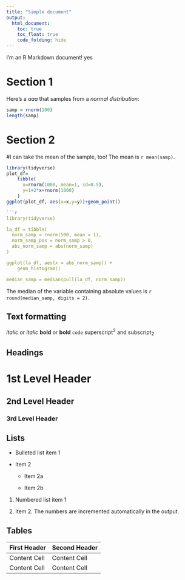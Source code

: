 ```yaml
---
title: "Simple document"
output: 
  html_document:
    toc: true
    toc_float: true
    code_folding: hide
---
```


I'm an R Markdown document! yes

# Section 1

Here's a _aaa_ that samples from 
a _normal distribution_:

```r
samp = rnorm(100)
length(samp)
```

# Section 2

#I can take the mean of the sample, too! The mean is `r mean(samp)`.
```r
library(tidyverse)
plot_df=
    tibble(
      x=rnorm(1000, mean=1, sd=0.5),
      y=1+2*x+rnorm(1000)
    )
ggplot(plot_df, aes(x=x,y=y))+geom_point()
```

```r
```r
library(tidyverse)

la_df = tibble(
  norm_samp = rnorm(500, mean = 1),
  norm_samp_pos = norm_samp > 0,
  abs_norm_samp = abs(norm_samp)
)

ggplot(la_df, aes(x = abs_norm_samp)) + 
    geom_histogram()

median_samp = median(pull(la_df, norm_samp))
```

The median of the variable containing absolute values is 
`r round(median_samp, digits = 2)`.

Text formatting 
------------------------------------------------------------

*italic*  or  _italic_
**bold**  or  __bold__
`code`
superscript^2^ and subscript~2~


Headings
------------------------------------------------------------

# 1st Level Header

## 2nd Level Header

### 3rd Level Header


Lists
------------------------------------------------------------

*   Bulleted list item 1

*   Item 2

    * Item 2a

    * Item 2b

1.  Numbered list item 1

1.  Item 2. The numbers are incremented automatically in the output.


Tables 
------------------------------------------------------------

First Header  | Second Header
------------- | -------------
Content Cell  | Content Cell
Content Cell  | Content Cell


